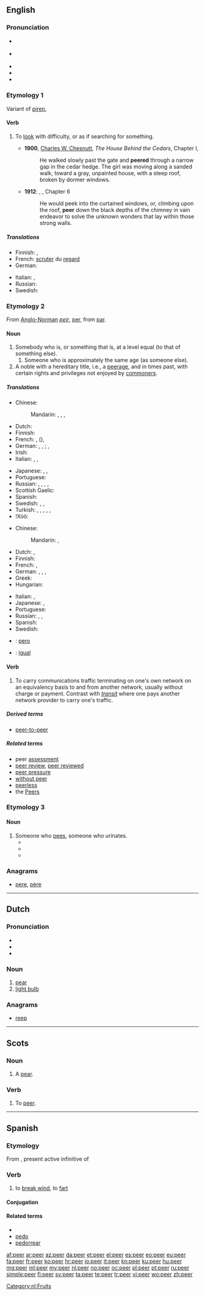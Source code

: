 ==English==
{{wikipedia}}

===Pronunciation===
* {{a|UK}} {{IPA|/pɪə̯/|[pʰɪə̯]}}
* {{a|US}} {{IPA|/pɪɹ/|[pʰɪɹ]}}
* {{audio|en-us-peer.ogg|Audio (US)}}
* {{rhymes|ɪə(r)}}
* {{homophones|pier}}

===Etymology 1===
Variant of [[piren]], {{etyl|enm|en}} {{term|peren}}

====Verb====
{{en-verb}}

# {{intransitive}} To [[look]] with difficulty, or as if searching for something.
#* '''1900''', [[w:Charles W. Chesnutt|Charles W. Chesnutt]], ''The House Behind the Cedars'', Chapter I,
#*: He walked slowly past the gate and '''peered''' through a narrow gap in the cedar hedge. The girl was moving along a sanded walk, toward a gray, unpainted house, with a steep roof, broken by dormer windows.
#* '''1912''': {{w|Edgar Rice Burroughs}}, {{w|Tarzan of the Apes}}, Chapter 6
#*: He would peek into the curtained windows, or, climbing upon the roof, '''peer''' down the black depths of the chimney in vain endeavor to solve the unknown wonders that lay within those strong walls.

=====Translations=====
{{trans-top|to look with difficulty or as if searching}}
* Finnish: {{t-|fi|tiirailla}}, {{t+|fi|tähyillä}}
* French: [[scruter]] du [[regard]]
* German: {{t+|de|spähen}}
{{trans-mid}}
* Italian: {{t-|it|scrutare}},  {{t+|it|sbirciare}}
* Russian: {{t+|ru|вглядываться|tr=vgljádyvatʹsja}} {{impf}}
* Swedish: {{t+|sv|kika}}
{{trans-bottom}}

===Etymology 2===
From [[Anglo-Norman]] ''[[peir]]'', {{etyl|fro}} [[per#Old French|per]], from {{etyl|la}} [[par#Latin|par]].

====Noun====
{{en-noun}}

# Somebody who is, or something that is, at a level equal (to that of something else).
## Someone who is approximately the same age (as someone else).
# A noble with a hereditary title, i.e., a [[peerage]], and in times past, with certain rights and privileges not enjoyed by [[commoner]]s.

=====Translations=====
{{trans-top|someone or something of equal level}}
* Chinese:
*: Mandarin: {{t|zh|同輩|sc=Hani}}, {{t|zh|同辈|tr=tóngbèi|sc=Hani}}, {{qualifier|age-mate}} {{t|zh|同齡人|sc=Hani}}, {{t|zh|同龄人|tr=tónglíngrén|sc=Hani}}
* Dutch: {{t+|nl|gelijke|m|f}}
* Finnish: {{t-|fi|vertainen}}
* French: {{t+|fr|pair|m}}, {{t+|fr|pareil|m}} ({{t+|fr|pareille|f}}), {{t+|fr|semblable}}
* German: {{qualifier|age mate}} {{t-|de|Gleichaltriger}}, {{t-|de|Gleichaltrige|f}}, {{t-|de|Gleichaltrige|n}}; {{t-|de|Ebenbürtiger}}, {{t-|de|Beaufsichtigender}}
* Irish: {{t|ga|piara|m}}
* Italian: {{t-|it|pari}},  {{t+|it|uguale}},  {{t-|it|persona di pari condizione sociale}}
{{trans-mid}}
* Japanese: {{t-|ja|同輩|tr=どうはい, dōhai|sc=Jpan}}, {{t-|ja|ピア|tr=pia|sc=Jpan}}, {{qualifier|age-mate}} {{t-|ja|同年配の人|tr=どうねんぱいひと, dōnenpai no hito|sc=Jpan}}
* Portuguese: {{t+|pt|par|m}}
* Russian: {{t-|ru|ровня|m|f|tr=róvnja}}, {{qualifier|age-mate}} {{t+|ru|ровесник|m|tr=rovésnik|sc=Cyrl}}, {{t+|ru|ровесница|f|tr=rovésnica|sc=Cyrl}}, {{t|ru|сверстник|m|tr=svérstnik|sc=Cyrl}}, {{t|ru|сверстница|f|tr=svérstnica|sc=Cyrl}}
* Scottish Gaelic: {{t-|gd|leithid|f}}
* Spanish: {{t+|es|par|m}}
* Swedish: {{t+|sv|like|c}}, {{t-|sv|jämlike|c}}, {{t-|sv|gelike|c}}
* Turkish: {{t+|tr|akran}}, {{t+|tr|yaşıt}}, {{t+|tr|emsal|alt=emsâl}}, {{t+|tr|lord}}, {{t+|tr|asilzade|alt=asilzâde}}, {{t+|tr|taydaş}}
* !Xóõ: {{tø|nmn|!náã}}
{{trans-bottom}}

{{trans-top|noble}}
* Chinese:
*: Mandarin: {{t|cmn|貴族|sc=Hani}}, {{t|cmn|贵族|tr=guìzú|sc=Hani}}
* Dutch: {{t+|nl|edelman|m}}, {{t-|nl|edele|m}}
* Finnish: {{t+|fi|pääri}}
* French: {{t+|fr|pair|m}}, {{t|fr|noble|m|f}}
* German: {{t|de|Edelmann|m}}, {{t|de|Adeliger|m}}, {{t|de|Edelfrau|f}}, {{t|de|Adelige|f}}
* Greek: {{t+|el|ευγενής|m|tr=evgenís|sc=Grek}}
* Hungarian: {{t+|hu|nemes}}
{{trans-mid}}
* Italian: {{t-|it|pari}},  {{t+|it|nobile}}
* Japanese: {{t|ja|貴族|tr=きぞく, kizoku|sc=Jpan}}, {{t|ja|華族|tr=かぞく, kazoku|sc=Jpan}}
* Portuguese: {{t+|pt|par|m}}
* Russian: {{t+|ru|пэр|m|tr=per}} {{qualifier|UK}}, {{t|ru|дворянин|m|tr=dvorjanín|sc=Cyrl}}, {{t|ru|дворянка|f|tr=dvorjánka|sc=Cyrl}}
* Spanish: {{t+|es|par|m}}
* Swedish: {{t+|sv|pär|c}}
{{trans-bottom}}

{{checktrans-top}}
* {{ttbc|io}} : [[pero]]
* {{ttbc|ca}}: [[igual]] {{m}}
{{trans-bottom}}

====Verb====
{{en-verb}}

# {{Internet}} To carry communications traffic terminating on one's own network on an equivalency basis to and from another network, usually without charge or payment.  Contrast with ''[[transit]]'' where one pays another network provider to carry one's traffic.

=====Derived terms=====
* [[peer-to-peer]]

=====Related terms=====
* peer [[assessment]]
* [[peer review]], [[peer reviewed]]
* [[peer pressure]]
* [[without peer]]
* [[peerless]]
* the [[Peers]]

===Etymology 3===
{{suffix|pee|er}}

====Noun====
{{en-noun}}

# Someone who [[pee]]s, someone who urinates.
#* {{quote-newsgroup|title=Re: Swimming after eating|newsgroup=alt.folklore.urban|date=August 22|year=1999|passage=As was the caveat about peeing in a pool. Of course, peeing in a pool wasn't dangerous to the person ... If you peed in a pool, and you were carrying the polio virus, presumably *other* people were put at risk, not the '''peer''' (pee-er?).|url=http://groups.google.com/group/alt.folklore.urban/msg/f0bc6f39ee935d57?q=peer}}
#* {{quote-newsgroup|title=Re: 32 month old urinating in his room! HELP!|newsgroup=alt.parenting.solutions|passage=SOunds like you've already broken him quite well, if he's peeing when disciplined. Pretty sad. He's not a dog, not that treating a dog like this is any better either. You've turned your child into a submissive '''peer'''.|date=August 29|year=2000|url=http://groups.google.com/group/alt.parenting.solutions/msg/8dca3077c67470e1?q=peer}}
#* {{quote-newsgroup|title=Re: do female's "mark" their territory?|newsgroup=rec.pets.dogs.behavior|date=October 11|year=2003|passage=Submissive peeing, on the other hand, IS related to anxiety. But submissive peeing is not marking. A submissive '''peer''' is generally a very submissive dog.|url=http://groups.google.com/group/alt.pets.dogs.pitbull/msg/811523d445718ea7?q=peer}}

===Anagrams===
* [[pere#English|pere]], [[père#English|père]]

----

==Dutch==
{{wikipedia|lang=nl}}

===Pronunciation===
* {{rhymes|eːr|lang=nl}}
* {{audio|Nl-peer.ogg|audio}}
* {{IPA|[pɪːr]|lang=nl}}

===Noun===
{{nl-noun|f|peren|peertje}}

# [[pear]]
# [[light bulb]]

===Anagrams===
* [[reep]]

[[Category:nl:Fruits]]

----

==Scots==

===Noun===
{{sco-noun}}

# A [[pear]].

===Verb===
{{sco-verb}}

# To [[peer#English|peer]].

----

==Spanish==

===Etymology===
From {{etyl|la|es}} {{term|pedere|pēdere|lang=la}}, present active infinitive of {{term|pedo|pēdō|lang=la}}

===Verb===
{{es-verb|pe|er|part=peído}}

# {{archaic|vulgar|lang=es}} to [[break wind]], to [[fart]]

====Conjugation====
{{es-conj-eer|p}}

====Related terms====
* {{l|es|peerse}}
* [[pedo]]
* [[pedorrear]]

[[af:peer]]
[[ar:peer]]
[[az:peer]]
[[da:peer]]
[[et:peer]]
[[el:peer]]
[[es:peer]]
[[eo:peer]]
[[eu:peer]]
[[fa:peer]]
[[fr:peer]]
[[ko:peer]]
[[hr:peer]]
[[io:peer]]
[[it:peer]]
[[kn:peer]]
[[ku:peer]]
[[hu:peer]]
[[mg:peer]]
[[ml:peer]]
[[my:peer]]
[[nl:peer]]
[[no:peer]]
[[oc:peer]]
[[pl:peer]]
[[pt:peer]]
[[ru:peer]]
[[simple:peer]]
[[fi:peer]]
[[sv:peer]]
[[ta:peer]]
[[te:peer]]
[[tr:peer]]
[[vi:peer]]
[[wo:peer]]
[[zh:peer]]
